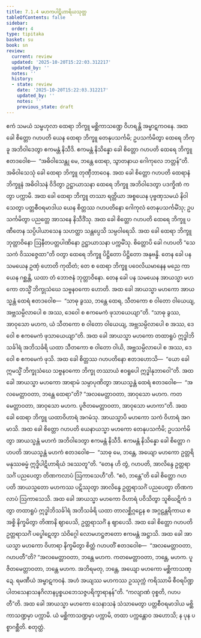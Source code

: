 ```yaml
---
title: 7.1.4 မဟကပါဋိဟာရိယသုတ္တ
tableOfContents: false
sidebar:
  order: 4
type: tipitaka
basket: su
book: sn
review:
  current: review
  updated: '2025-10-20T15:22:03.312217'
  updated_by: ''
  notes: ''
  history:
  - state: review
    date: '2025-10-20T15:22:03.312217'
    updated_by: ''
    notes: ''
    previous_state: draft
---
```



<DynamicBreadcrumb />


<ReviewStatus review={frontmatter.review} showDetails={true} />

<HypothesisAnnotation frontmatter={frontmatter} />

<Division number="346" book="sn" e="ch" v="18" p="330">

<Paragraph number="1493" book="sn">
ဧကံ သမယံ သမ္ဗဟုလာ ထေရာ ဘိက္ခူ မစ္ဆိကာသဏ္ဍေ ဝိဟရန္တိ အမ္ဗာဋကဝနေ. အထ ခေါ စိတ္တော ဂဟပတိ ယေန ထေရာ ဘိက္ခူ တေနုပသင်္ကမိ; ဥပသင်္ကမိတွာ ထေရေ ဘိက္ခူ အဘိဝါဒေတွာ ဧကမန္တံ နိသီဒိ. ဧကမန္တံ နိသိန္နော ခေါ စိတ္တော ဂဟပတိ ထေရေ ဘိက္ခူ ဧတဒဝေါစ—  “အဓိဝါသေန္တု မေ, ဘန္တေ ထေရာ, သွာတနာယ ဂေါကုလေ ဘတ္တန်”တိ. အဓိဝါသေသုံ ခေါ ထေရာ ဘိက္ခူ တုဏှီဘာဝေန. အထ ခေါ စိတ္တော ဂဟပတိ ထေရာနံ ဘိက္ခူနံ အဓိဝါသနံ ဝိဒိတွာ ဥဋ္ဌာယာသနာ ထေရေ ဘိက္ခူ အဘိဝါဒေတွာ ပဒက္ခိဏံ ကတွာ ပက္ကာမိ. အထ ခေါ ထေရာ ဘိက္ခူ တဿာ ရတ္တိယာ အစ္စယေန ပုဗ္ဗဏှသမယံ နိဝါသေတွာ ပတ္တစီဝရမာဒါယ ယေန စိတ္တဿ ဂဟပတိနော ဂေါကုလံ တေနုပသင်္ကမိံသု; ဥပသင်္ကမိတွာ ပညတ္တေ အာသနေ နိသီဒိံသု.
</Paragraph>

<Paragraph number="1494" book="sn">
အထ ခေါ စိတ္တော ဂဟပတိ ထေရေ ဘိက္ခူ ပဏီတေန သပ္ပိပါယာသေန သဟတ္ထာ သန္တပ္ပေသိ သမ္ပဝါရေသိ. အထ ခေါ ထေရာ ဘိက္ခူ ဘုတ္တာဝိနော ဩနီတပတ္တပါဏိနော ဥဋ္ဌာယာသနာ ပက္ကမိံသု. စိတ္တောပိ ခေါ ဂဟပတိ “သေသကံ ဝိဿဇ္ဇေထာ”တိ ဝတွာ ထေရေ ဘိက္ခူ ပိဋ္ဌိတော ပိဋ္ဌိတော အနုဗန္ဓိ. တေန ခေါ ပန သမယေန ဥဏှံ ဟောတိ ကုထိတံ; တေ စ ထေရာ ဘိက္ခူ ပဝေလိယမာနေန မညေ ကာယေန ဂစ္ဆန္တိ, ယထာ တံ ဘောဇနံ ဘုတ္တာဝိနော.
</Paragraph>

<Paragraph number="1495" book="sn">
တေန ခေါ ပန သမယေန အာယသ္မာ မဟကော တသ္မိံ ဘိက္ခုသံဃေ သဗ္ဗနဝကော ဟောတိ. အထ ခေါ အာယသ္မာ မဟကော အာယသ္မန္တံ ထေရံ ဧတဒဝေါစ—  “သာဓု ခွဿ, ဘန္တေ ထေရ, သီတကော စ ဝါတော ဝါယေယျ, အဗ္ဘသမ္ပိလာပေါ စ အဿ, ဒေဝေါ စ ဧကမေကံ ဖုသာယေယျာ”တိ.
</Paragraph>

<Paragraph number="1496" book="sn">
“သာဓု ခွဿ, အာဝုသော မဟက, ယံ သီတကော စ ဝါတော ဝါယေယျ, အဗ္ဘသမ္ပိလာပေါ စ အဿ, ဒေဝေါ စ ဧကမေကံ ဖုသာယေယျာ”တိ. အထ ခေါ အာယသ္မာ မဟကော တထာရူပံ ဣဒ္ဓါဘိသင်္ခါရံ အဘိသင်္ခရိ ယထာ သီတကော စ ဝါတော ဝါယိ, အဗ္ဘသမ္ပိလာပေါ စ အဿ, ဒေဝေါ စ ဧကမေကံ ဖုသိ. အထ ခေါ စိတ္တဿ ဂဟပတိနော ဧတဒဟောသိ—  “ယော ခေါ ဣမသ္မိံ ဘိက္ခုသံဃေ သဗ္ဗနဝကော ဘိက္ခု တဿာယံ ဧဝရူပေါ ဣဒ္ဓါနုဘာဝေါ”တိ. အထ ခေါ အာယသ္မာ မဟကော အာရာမံ သမ္ပာပုဏိတွာ အာယသ္မန္တံ ထေရံ ဧတဒဝေါစ—  “အလမေတ္တာဝတာ, ဘန္တေ ထေရာ”တိ? “အလမေတ္တာဝတာ, အာဝုသော မဟက. ကတမေတ္တာဝတာ, အာဝုသော မဟက. ပူဇိတမေတ္တာဝတာ, အာဝုသော မဟကာ”တိ. အထ ခေါ ထေရာ ဘိက္ခူ ယထာဝိဟာရံ အဂမံသု. အာယသ္မာပိ မဟကော သကံ ဝိဟာရံ အဂမာသိ.
</Paragraph>

<Paragraph number="1497" book="sn">
အထ ခေါ စိတ္တော ဂဟပတိ ယေနာယသ္မာ မဟကော တေနုပသင်္ကမိ; ဥပသင်္ကမိတွာ အာယသ္မန္တံ မဟကံ အဘိဝါဒေတွာ ဧကမန္တံ နိသီဒိ. ဧကမန္တံ နိသိန္နော ခေါ စိတ္တော ဂဟပတိ အာယသ္မန္တံ မဟကံ ဧတဒဝေါစ—  “သာဓု မေ, ဘန္တေ, အယျော မဟကော ဥတ္တရိ မနုဿဓမ္မံ ဣဒ္ဓိပါဋိဟာရိယံ ဒဿေတူ”တိ. “တေန ဟိ တွံ, ဂဟပတိ, အာလိန္ဒေ ဥတ္တရာသင်္ဂံ ပညပေတွာ တိဏကလာပံ ဩကာသေဟီ”တိ. “ဧဝံ, ဘန္တေ”တိ ခေါ စိတ္တော ဂဟပတိ အာယသ္မတော မဟကဿ ပဋိဿုတွာ အာလိန္ဒေ ဥတ္တရာသင်္ဂံ ပညပေတွာ တိဏကလာပံ ဩကာသေသိ. အထ ခေါ အာယသ္မာ မဟကော ဝိဟာရံ ပဝိသိတွာ သူစိဃဋိကံ ဒတွာ တထာရူပံ ဣဒ္ဓါဘိသင်္ခါရံ အဘိသင်္ခရိ ယထာ တာလစ္ဆိဂ္ဂဠေန စ အဂ္ဂဠန္တရိကာယ စ အစ္စိ နိက္ခမိတွာ တိဏာနိ ဈာပေသိ, ဥတ္တရာသင်္ဂံ န ဈာပေသိ. အထ ခေါ စိတ္တော ဂဟပတိ ဥတ္တရာသင်္ဂံ ပပ္ဖေါဋေတွာ သံဝိဂ္ဂေါ လောမဟဋ္ဌဇာတော ဧကမန္တံ အဋ္ဌာသိ. အထ ခေါ အာယသ္မာ မဟကော ဝိဟာရာ နိက္ခမိတွာ စိတ္တံ ဂဟပတိံ ဧတဒဝေါစ—  “အလမေတ္တာဝတာ, ဂဟပတီ”တိ?
</Paragraph>

<Paragraph number="1498" book="sn">
“အလမေတ္တာဝတာ, ဘန္တေ မဟက. ကတမေတ္တာဝတာ, ဘန္တေ, မဟက. ပူဇိတမေတ္တာဝတာ, ဘန္တေ မဟက. အဘိရမတု, ဘန္တေ, အယျော မဟကော မစ္ဆိကာသဏ္ဍေ. ရမဏီယံ အမ္ဗာဋကဝနံ. အဟံ အယျဿ မဟကဿ ဥဿုက္ကံ ကရိဿာမိ စီဝရပိဏ္ဍပါတသေနာသနဂိလာနပ္ပစ္စယဘေသဇ္ဇပရိက္ခာရာနန်”တိ. “ကလျာဏံ ဝုစ္စတိ, ဂဟပတီ”တိ. အထ ခေါ အာယသ္မာ မဟကော သေနာသနံ သံသာမေတွာ ပတ္တစီဝရမာဒါယ မစ္ဆိကာသဏ္ဍမှာ ပက္ကာမိ. ယံ မစ္ဆိကာသဏ္ဍမှာ ပက္ကာမိ, တထာ ပက္ကန္တောဝ အဟောသိ; န ပုန ပစ္စာဂစ္ဆီတိ.

</Paragraph>
</Division>

<Paragraph number="1499" type="center" book="sn">
စတုတ္ထံ.
</Paragraph>